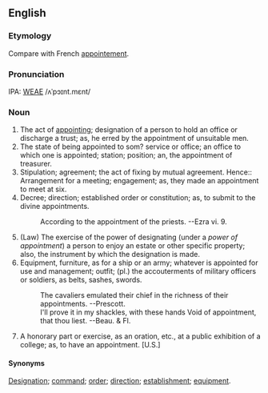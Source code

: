 ==English==
===Etymology===
Compare with French [[appointement]].

===Pronunciation===
IPA: [[WEAE]] /ʌˈpɔɪnt.mɛnt/

===Noun===
# The act of [[appointing]]; designation of a person to hold an office or discharge a trust; as, he erred by the  appointment of unsuitable men.
# The state of being appointed to som? service or office; an office to which one is appointed; station; position; an, the appointment of treasurer.
# Stipulation; agreement; the act of fixing by mutual agreement. Hence:: Arrangement for a meeting; engagement; as, they made an appointment to meet at six.
# Decree; direction; established order or constitution; as, to submit to the divine appointments.
#:    According to the appointment of the priests. --Ezra vi. 9.
# (Law) The exercise of the power of designating (under a ''power of appointment'') a person to enjoy an estate or other specific property; also, the instrument by which the designation is made.
# Equipment, furniture, as for a ship or an army; whatever is appointed for use and management; outfit; (pl.) the accouterments of military officers or soldiers, as belts, sashes, swords.
#:    The cavaliers emulated their chief in the richness of their appointments. --Prescott.
#:    I'll prove it in my shackles, with these hands Void of appointment, that thou liest. --Beau. & Fl.
# A honorary part or exercise, as an oration, etc., at a public exhibition of a college; as, to have an appointment. [U.S.]

====Synonyms====
[[Designation]]; [[command]]; [[order]]; [[direction]]; [[establishment]]; [[equipment]].

<!-- material copied from Webster's Revised Unabridged Dictionary (1913) -->
